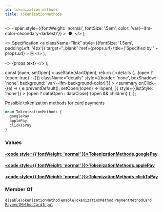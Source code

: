 ```yaml
---
id: tokenization-methods
title: TokenizationMethods
---
```


  <>
    <span
      style={{fontWeight: 'normal', fontSize: '.5em', color: 'var(--ifm-color-secondary-darkest)'}}
    >
      &nbsp;●&nbsp;
    </span>
  </>
);

  <>
    Specification
    <a
      className="link"
      style={{fontSize: '1.5em', paddingLeft: '4px'}}
      target="_blank"
      href={props.url}
      title={'Specified by ' + props.url}
    >
      ⎘
    </a>
  </>
);

  <>
    <span className={props.class}>{props.text}</span>
  </>
);


  const [open, setOpen] = useState(startOpen);
  return (
    <details
      {...(open ? {open: true} : {})}
      className="details"
      style={{border: 'none', boxShadow: 'none', background: 'var(--ifm-background-color)'}}
    >
      <summary
        onClick={(e) => {
          e.preventDefault();
          setOpen((open) => !open);
        }}
        style={{listStyle: 'none'}}
      >
        {open ? dataOpen : dataClose}
      </summary>
      {open && children}
    </details>
  );
};

Possible tokenization methods for card payments

```graphql
enum TokenizationMethods {
  googlePay
  applePay
  clickToPay
}
```

### Values

#### [<code style={{ fontWeight: 'normal' }}>TokenizationMethods.<b>googlePay</b></code>](#)

#### [<code style={{ fontWeight: 'normal' }}>TokenizationMethods.<b>applePay</b></code>](#)

#### [<code style={{ fontWeight: 'normal' }}>TokenizationMethods.<b>clickToPay</b></code>](#)

### Member Of

[`disableTokenizationMethod`](/docs/apis/graphql/operations/mutations/disable-tokenization-method.mdx) <Badge class="badge badge--secondary badge--relation" text="mutation"/><Bullet />[`enableTokenizationMethod`](/docs/apis/graphql/operations/mutations/enable-tokenization-method.mdx) <Badge class="badge badge--secondary badge--relation" text="mutation"/><Bullet />[`PaymentMethodCard`](/docs/apis/graphql/types/objects/payment-method-card.mdx) <Badge class="badge badge--secondary badge--relation" text="object"/><Bullet />[`PaymentMethodCardInput`](/docs/apis/graphql/types/inputs/payment-method-card-input.mdx) <Badge class="badge badge--secondary badge--relation" text="input"/>
